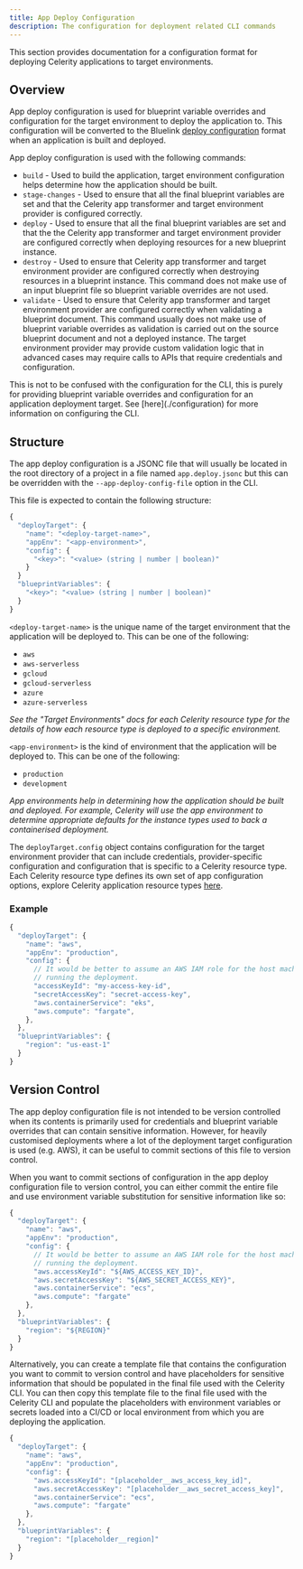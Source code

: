 ```yaml
---
title: App Deploy Configuration
description: The configuration for deployment related CLI commands
---
```


This section provides documentation for a configuration format for deploying Celerity applications to target environments.

## Overview

App deploy configuration is used for blueprint variable overrides and configuration for the target environment to deploy the application to. This configuration will be converted to the Bluelink [deploy configuration](https://bluelink.dev/docs/cli/deploy-configuration) format when an application is built and deployed.

App deploy configuration is used with the following commands:
- `build` - Used to build the application, target environment configuration helps determine how the application should be built.
- `stage-changes` - Used to ensure that all the final blueprint variables are set and that the Celerity app transformer and target environment provider is configured correctly.
- `deploy` - Used to ensure that all the final blueprint variables are set and that the the Celerity app transformer and target environment provider are configured correctly when deploying resources for a new blueprint instance.
- `destroy` - Used to ensure that Celerity app transformer and target environment provider are configured correctly when destroying resources in a blueprint instance. This command does not make use of an input blueprint file so blueprint variable overrides are not used.
- `validate` - Used to ensure that Celerity app transformer and target environment provider are configured correctly when validating a blueprint document. This command usually does not make use of blueprint variable overrides as validation is carried out on the source blueprint document and not a deployed instance. The target environment provider may provide custom validation logic that in advanced cases may require calls to APIs that require credentials and configuration.

<Callout title="Warning" type="warning">
This is not to be confused with the configuration for the CLI, this is purely for providing blueprint variable overrides and configuration for an application deployment target.
See [here](./configuration) for more information on configuring the CLI.
</Callout>

## Structure

The app deploy configuration is a JSONC file that will usually be located in the root directory of a project in a file named `app.deploy.jsonc` but this can be overridden with the `--app-deploy-config-file` option in the CLI.

This file is expected to contain the following structure:

```javascript
{
  "deployTarget": {
    "name": "<deploy-target-name>",
    "appEnv": "<app-environment>",
    "config": {
      "<key>": "<value> (string | number | boolean)"
    }
  }
  "blueprintVariables": {
    "<key>": "<value> (string | number | boolean)"
  }
}
```

`<deploy-target-name>` is the unique name of the target environment that the application will be deployed to. This can be one of the following:

- `aws`
- `aws-serverless`
- `gcloud`
- `gcloud-serverless`
- `azure`
- `azure-serverless`

_See the "Target Environments" docs for each Celerity resource type for the details of how each resource type is deployed to a specific environment._

`<app-environment>` is the kind of environment that the application will be deployed to. This can be one of the following:

- `production`
- `development`

_App environments help in determining how the application should be built and deployed. For example, Celerity will use the app environment to determine appropriate defaults for the instance types used to back a containerised deployment._

The `deployTarget.config` object contains configuration for the target environment provider that can include credentials, provider-specific configuration and configuration that is specific to a Celerity resource type. Each Celerity resource type defines its own set of app configuration options, explore Celerity application resource types [here](/docs/applications/intro).

### Example

```javascript
{
  "deployTarget": {
    "name": "aws",
    "appEnv": "production",
    "config": {
      // It would be better to assume an AWS IAM role for the host machine
      // running the deployment.
      "accessKeyId": "my-access-key-id",
      "secretAccessKey": "secret-access-key",
      "aws.containerService": "eks",
      "aws.compute": "fargate",
    },
  },
  "blueprintVariables": {
    "region": "us-east-1"
  }
}
```

## Version Control

The app deploy configuration file is not intended to be version controlled when its contents is primarily used for credentials and blueprint variable overrides that can contain sensitive information. However, for heavily customised deployments where a lot of the deployment target configuration is used (e.g. AWS), it can be useful to commit sections of this file to version control.

When you want to commit sections of configuration in the app deploy configuration file to version control, you can either commit the entire file and use environment variable substitution for sensitive information like so:

```javascript title="app.deploy.jsonc"
{
  "deployTarget": {
    "name": "aws",
    "appEnv": "production",
    "config": {
      // It would be better to assume an AWS IAM role for the host machine
      // running the deployment.
      "aws.accessKeyId": "${AWS_ACCESS_KEY_ID}",
      "aws.secretAccessKey": "${AWS_SECRET_ACCESS_KEY}",
      "aws.containerService": "ecs",
      "aws.compute": "fargate"
    },
  },
  "blueprintVariables": {
    "region": "${REGION}"
  }
}
```

Alternatively, you can create a template file that contains the configuration you want to commit to version control and have placeholders for sensitive information that should be populated in the final file used with the Celerity CLI.
You can then copy this template file to the final file used with the Celerity CLI and populate the placeholders with environment variables or secrets loaded into a CI/CD or local environment from which you are deploying the application.

```javascript title="app.deploy.template.jsonc"
{
  "deployTarget": {
    "name": "aws",
    "appEnv": "production",
    "config": {
      "aws.accessKeyId": "[placeholder__aws_access_key_id]",
      "aws.secretAccessKey": "[placeholder__aws_secret_access_key]",
      "aws.containerService": "ecs",
      "aws.compute": "fargate"
    },
  },
  "blueprintVariables": {
    "region": "[placeholder__region]"
  }
}
```
